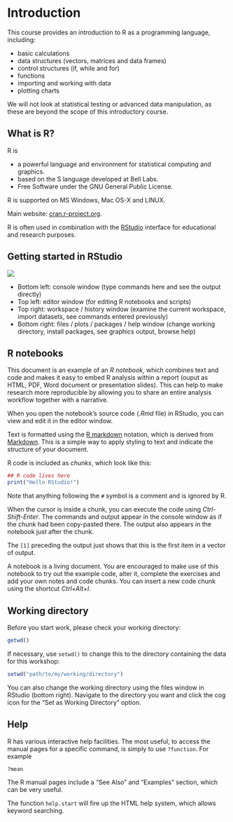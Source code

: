 # Introduction

This course provides an introduction to R as a programming language, including:

- basic calculations
- data structures (vectors, matrices and data frames)
- control structures (if, while and for)
- functions
- importing and working with data
- plotting charts

We will not look at statistical testing or advanced data manipulation, as these are beyond the scope of this introductory course.


## What is R?

R is

- a powerful language and environment for statistical computing and graphics.
- based on the S language developed at Bell Labs.
- Free Software under the GNU General Public License.

R is supported on MS Windows, Mac OS-X and LINUX.

Main website: [cran.r-project.org](http://cran.r-project.org).

R is often used in combination with the [RStudio](https://rstudio.com/) interface for educational and research purposes.


## Getting started in RStudio

![](rconsole.png)

- Bottom left: console window (type commands here and see the output directly)
- Top left: editor window (for editing R notebooks and scripts)
- Top right: workspace / history window (examine the current workspace, import datasets, see commands entered previously)
- Bottom right: files / plots / packages / help window (change working directory, install packages, see graphics output, browse help)

## R notebooks

This document is an example of an *R notebook*, which combines text and code and makes it easy to embed R analysis within a report (ouput as HTML, PDF, Word document or presentation slides). This can help to make research more reproducible by allowing you to share an entire analysis workflow together with a narrative.

When you open the notebook's source code (*.Rmd* file) in RStudio, you can view and edit it in the editor window.

Text is formatted using the [R markdown](https://rmarkdown.rstudio.com/) notation, which is derived from [Markdown](https://github.com/adam-p/markdown-here/wiki/Markdown-Cheatsheet). This is a simple way to apply styling to text and indicate the structure of your document.

R code is included as *chunks*, which look like this:

```r
## R code lives here
print("Hello RStudio!")
```

Note that anything following the `#` symbol is a comment and is ignored by R.

When the cursor is inside a chunk, you can execute the code using *Ctrl-Shift-Enter*. The commands and output appear in the console window as if the chunk had been copy-pasted there. The output also appears in the notebook just after the chunk.

The `[1]` preceding the output just shows that this is the first item in a vector of output.

A notebook is a living document. You are encouraged to make use of this notebook to try out the example code, alter it, complete the exercises and add your own notes and code chunks. You can insert a new code chunk using the shortcut _Ctrl+Alt+I_.


## Working directory

Before you start work, please check your working directory:

```r
getwd()
```

If necessary, use `setwd()` to change this to the directory containing the data for this workshop:

```r
setwd("path/to/my/working/directory")
```

You can also change the working directory using the files window in RStudio (bottom right).
Navigate to the directory you want and click the cog icon for the "Set as Working Directory" option.



## Help

R has various interactive help facilities. The most useful, to access
the manual pages for a specific command, is simply to use
`?function`. For example

```r
?mean
```

The R manual pages include a "See Also" and "Examples" section, which can be very useful.

The function `help.start` will fire up the HTML help system, which allows keyword searching.


